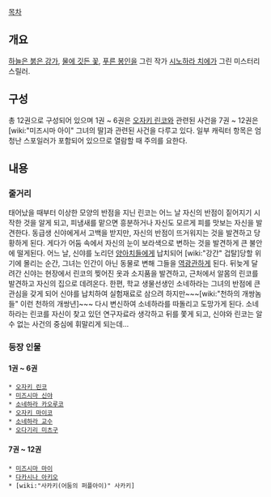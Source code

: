 [[목차]]
== 개요 ==
[[하늘은 붉은 강가]], [[물에 깃든 꽃]], [[푸른 봉인]]을 그린 작가 [[시노하라 치에]]가 그린 미스터리 스릴러.
== 구성 ==
총 12권으로 구성되어 있으며 1권 ~ 6권은 [[오자키 린코]]와 관련된 사건을
7권 ~ 12권은 [wiki:"미즈시마 아이" 그녀의 딸]과 관련된 사건을 다루고 있다.
일부 캐릭터 항목은 엄청난 스포일러가 포함되어 있으므로 열람할 때 주의를 요한다.
== 내용 ==
=== 줄거리 ===
태어났을 때부터 이상한 모양의 반점을 지닌 린코는 어느 날 자신의 반점이 짙어지기 시작한 것을 알게 되고, 피냄새를 맡으면 흥분하거나 자신도 모르게 피를 맛보는 자신을 발견한다. 동급생 신야에게서 고백을 받지만, 자신의 반점이 뜨거워지는 것을 발견하고 당황하게 된다. 게다가 어둠 속에서 자신의 눈이 보라색으로 변하는 것을 발견하게 큰 불안에 떨게된다.
어느 날, 신야를 노리던 [[양아치]]들에게 납치되어 [wiki:"강간" 겁탈]당할 위기에 몰리는 순간, 그녀는 인간이 아닌 동물로 변해 그들을 [[역광관]]하게 된다. 뒤늦게 달려간 신야는 현장에서 린코의 찢어진 옷과 소지품을 발견하고, 근처에서 알몸의 린코를 발견하고 자신의 집으로 데려온다.
한편, 학교 생물선생인 소네하라는 그녀의 반점에 큰 관심을 갖게 되어 신야를 납치하여 실험재료로 삼으려 하지만~~~[wiki:"천하의 개쌍놈들" 이런 천하의 개쌍년]~~~ 다시 변신하여 소네하라를 따돌리고 도망가게 된다.
소네하라는 린코를 자신이 찾고 있던 연구자료라 생각하고 뒤를 쫓게 되고, 신야와 린코는 알 수 없는 사건의 중심에 휘말리게 되는데...

=== 등장 인물 ===
==== 1권 ~ 6권 ====
 * [[오자키 린코]]
 * [[미즈시마 신야]]
 * [[소네하라 카오루코]]
 * [[오자키 마이코]]
 * [[소네하라 교수]]
 * [[오다기리 미츠구]]

==== 7권 ~ 12권 ====
 * [[미즈시마 마이]]
 * [[다카시나 아키오]]
 * [wiki:"사카키(어둠의 퍼플아이)" 사카키]

